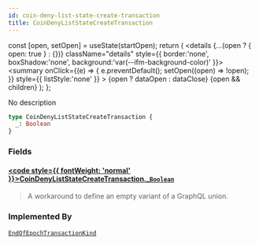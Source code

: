 ```yaml
---
id: coin-deny-list-state-create-transaction
title: CoinDenyListStateCreateTransaction
---
```









  const [open, setOpen] = useState(startOpen);
  return (
    <details {...(open ? { open: true } : {})} className="details" style={{ border:'none', boxShadow:'none', background:'var(--ifm-background-color)' }}>
      <summary
        onClick={(e) => {
          e.preventDefault();
          setOpen((open) => !open);
        }}
        style={{ listStyle:'none' }}
      >
      {open ? dataOpen : dataClose}
      </summary>
      {open && children}
    </details>
  );
};








No description


```graphql
type CoinDenyListStateCreateTransaction {
  _: Boolean
}
```




### Fields

#### [<code style={{ fontWeight: 'normal' }}>CoinDenyListStateCreateTransaction.<b>_</b></code>](#)<Bullet />[`Boolean`](/references/iota-api/iota-graphql/reference/types/scalars/boolean) <Badge class="badge badge--secondary" text="scalar"/> 
> 
> 
> A workaround to define an empty variant of a GraphQL union.
> 





### Implemented By

[`EndOfEpochTransactionKind`](/references/iota-api/iota-graphql/reference/types/unions/end-of-epoch-transaction-kind)  <Badge class="badge badge--secondary" text="union"/>

